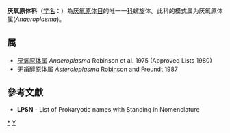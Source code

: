 {{Automatic taxobox
| taxon = Anaeroplasmataceae
| authority = Robinson and Freundt, 1987
| parent authority = Robinson and Freundt, 1987
| type genus = 厌氧原体属<br>''Anaeroplasma''
| type genus authority = Robinson et al., 1975
}}
''' 厌氧原体科'''（[[学名|学名]]：{{lang|la|''Anaeroplasmataceae''}}）為[[厌氧原体目|厌氧原体目]]的唯一一[[科|科]]螺旋体。此科的模式属为厌氧原体属(''Anaeroplasma'')。

==属==
* [[厌氧原体属|厌氧原体属]] ''Anaeroplasma'' Robinson et al. 1975 (Approved Lists 1980)
* [[无甾醇原体属|无甾醇原体属]] ''Asteroleplasma'' Robinson and Freundt 1987

==參考文獻==
{{reflist}}
* '''LPSN''' - List of Prokaryotic names with Standing in Nomenclature

{{taxonbar}}

[[Category:_厌氧原体科|*]]
[[Category:1987年描述的分类群|Y]]